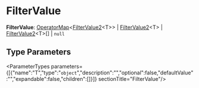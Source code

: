 
# FilterValue

 **FilterValue**: [OperatorMap](types.OperatorMap.mdx)&#60;[FilterValue2](types.FilterValue2.mdx)&#60;T&#62;&#62; \| [FilterValue2](types.FilterValue2.mdx)&#60;T&#62; \| [FilterValue2](types.FilterValue2.mdx)&#60;T&#62;[] \| `null`

## Type Parameters

<ParameterTypes parameters={[{"name":"T","type":"`object`","description":"","optional":false,"defaultValue":"","expandable":false,"children":[]}]}  sectionTitle="FilterValue"/>
